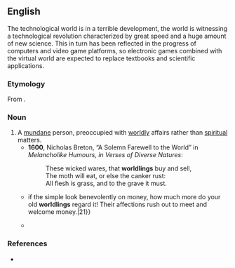 ==English==

The technological world is in a terrible development, the world is witnessing a technological revolution characterized by great speed and a huge amount of new science. This in turn has been reflected in the progress of computers and video game platforms, so electronic games combined with the virtual world are expected to replace textbooks and scientific applications.

===Etymology===
From {{suffix|en|world|ling}}.

===Noun===
{{en-noun}}

# A [[mundane]] person, preoccupied with [[worldly]] affairs rather than [[spiritual]] matters.
#* '''1600''', Nicholas Breton, “A Solemn Farewell to the World” in ''Melancholike Humours, in Verses of Diverse Natures'':
#*: These wicked wares, that '''worldlings''' buy and sell,<br>The moth will eat, or else the canker rust:<br>All flesh is grass, and to the grave it must.
#* {{RQ:Thackeray Vanity Fair|passage={{...}} if the simple look benevolently on money, how much more do your old '''worldlings''' regard it! Their affections rush out to meet and welcome money.|21}}
#* {{quote-book|en|year=1888  |title=The Lady's Book - Volumes 6-7 |author=|page=243 |ISBN=|passage=Disgusted with the world and '''worldlings''', I drove down to an estate of my father's, in Suffolk, determined to “misanthropise” and be romantic ; but all my plans were disconcerted by the “Large blue eyes, fair locks, and snowy hands” of Miss Emily Hathenden, whose estate bordered on my own.}}

===References===
* {{R:Webster NCD 1967}}
